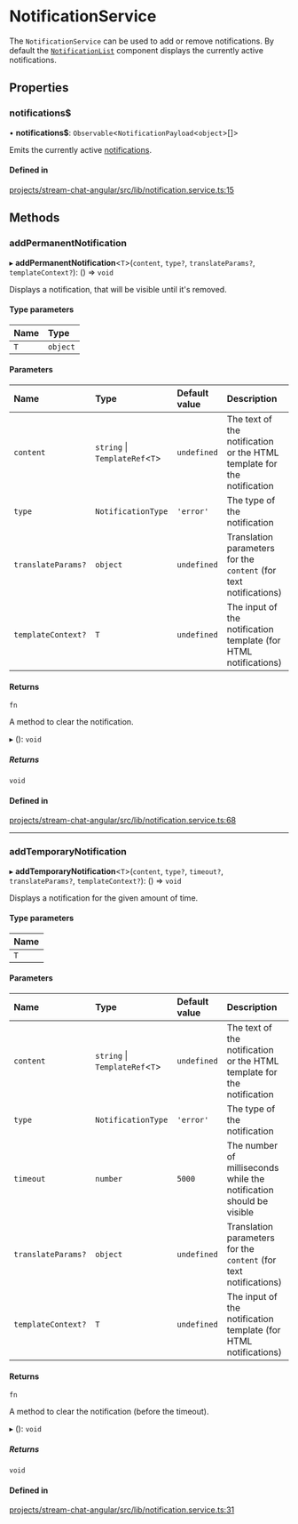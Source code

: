 # NotificationService

The `NotificationService` can be used to add or remove notifications. By default the [`NotificationList`](../components/NotificationListComponent.mdx) component displays the currently active notifications.

## Properties

### notifications$

• **notifications$**: `Observable`<`NotificationPayload`\<`object`\>[]\>

Emits the currently active [notifications](https://github.com/GetStream/stream-chat-angular/blob/master/projects/stream-chat-angular/src/lib/notification.service.ts).

#### Defined in

[projects/stream-chat-angular/src/lib/notification.service.ts:15](https://github.com/GetStream/stream-chat-angular/blob/540ce0e4b9c0cd9fe86b510c531fb30f34f5bf84/projects/stream-chat-angular/src/lib/notification.service.ts#L15)

## Methods

### addPermanentNotification

▸ **addPermanentNotification**\<`T`\>(`content`, `type?`, `translateParams?`, `templateContext?`): () => `void`

Displays a notification, that will be visible until it's removed.

#### Type parameters

| Name | Type     |
| :--- | :------- |
| `T`  | `object` |

#### Parameters

| Name               | Type                             | Default value | Description                                                            |
| :----------------- | :------------------------------- | :------------ | :--------------------------------------------------------------------- |
| `content`          | `string` \| `TemplateRef`\<`T`\> | `undefined`   | The text of the notification or the HTML template for the notification |
| `type`             | `NotificationType`               | `'error'`     | The type of the notification                                           |
| `translateParams?` | `object`                         | `undefined`   | Translation parameters for the `content` (for text notifications)      |
| `templateContext?` | `T`                              | `undefined`   | The input of the notification template (for HTML notifications)        |

#### Returns

`fn`

A method to clear the notification.

▸ (): `void`

##### Returns

`void`

#### Defined in

[projects/stream-chat-angular/src/lib/notification.service.ts:68](https://github.com/GetStream/stream-chat-angular/blob/540ce0e4b9c0cd9fe86b510c531fb30f34f5bf84/projects/stream-chat-angular/src/lib/notification.service.ts#L68)

---

### addTemporaryNotification

▸ **addTemporaryNotification**\<`T`\>(`content`, `type?`, `timeout?`, `translateParams?`, `templateContext?`): () => `void`

Displays a notification for the given amount of time.

#### Type parameters

| Name |
| :--- |
| `T`  |

#### Parameters

| Name               | Type                             | Default value | Description                                                            |
| :----------------- | :------------------------------- | :------------ | :--------------------------------------------------------------------- |
| `content`          | `string` \| `TemplateRef`\<`T`\> | `undefined`   | The text of the notification or the HTML template for the notification |
| `type`             | `NotificationType`               | `'error'`     | The type of the notification                                           |
| `timeout`          | `number`                         | `5000`        | The number of milliseconds while the notification should be visible    |
| `translateParams?` | `object`                         | `undefined`   | Translation parameters for the `content` (for text notifications)      |
| `templateContext?` | `T`                              | `undefined`   | The input of the notification template (for HTML notifications)        |

#### Returns

`fn`

A method to clear the notification (before the timeout).

▸ (): `void`

##### Returns

`void`

#### Defined in

[projects/stream-chat-angular/src/lib/notification.service.ts:31](https://github.com/GetStream/stream-chat-angular/blob/540ce0e4b9c0cd9fe86b510c531fb30f34f5bf84/projects/stream-chat-angular/src/lib/notification.service.ts#L31)
